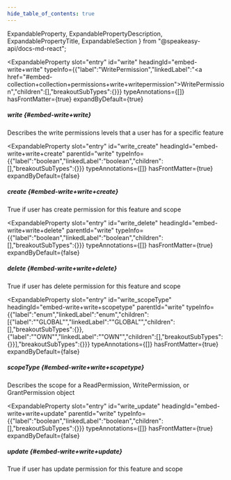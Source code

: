 ```yaml
---
hide_table_of_contents: true
---
```

  ExpandableProperty,
  ExpandablePropertyDescription,
  ExpandablePropertyTitle,
  ExpandableSection
} from "@speakeasy-api/docs-md-react";

<ExpandableSection>

<ExpandableProperty
  slot="entry"
  id="write"
  headingId="embed-write+write"
  typeInfo={{"label":"WritePermission","linkedLabel":"<a href=\"#embed-collection+collection+permissions+write+writepermission\">WritePermission</a>","children":[],"breakoutSubTypes":{}}}
  typeAnnotations={[]}
  hasFrontMatter={true}
  expandByDefault={true}
>

<ExpandablePropertyTitle slot="title">

##### write \{#embed-write+write\}

</ExpandablePropertyTitle>

<ExpandablePropertyDescription slot="description">

Describes the write permissions levels that a user has for a specific feature

</ExpandablePropertyDescription>

</ExpandableProperty>

<ExpandableProperty
  slot="entry"
  id="write_create"
  headingId="embed-write+write+create"
  parentId="write"
  typeInfo={{"label":"boolean","linkedLabel":"boolean","children":[],"breakoutSubTypes":{}}}
  typeAnnotations={[]}
  hasFrontMatter={true}
  expandByDefault={false}
>

<ExpandablePropertyTitle slot="title">

##### create \{#embed-write+write+create\}

</ExpandablePropertyTitle>

<ExpandablePropertyDescription slot="description">

True if user has create permission for this feature and scope

</ExpandablePropertyDescription>

</ExpandableProperty>

<ExpandableProperty
  slot="entry"
  id="write_delete"
  headingId="embed-write+write+delete"
  parentId="write"
  typeInfo={{"label":"boolean","linkedLabel":"boolean","children":[],"breakoutSubTypes":{}}}
  typeAnnotations={[]}
  hasFrontMatter={true}
  expandByDefault={false}
>

<ExpandablePropertyTitle slot="title">

##### delete \{#embed-write+write+delete\}

</ExpandablePropertyTitle>

<ExpandablePropertyDescription slot="description">

True if user has delete permission for this feature and scope

</ExpandablePropertyDescription>

</ExpandableProperty>

<ExpandableProperty
  slot="entry"
  id="write_scopeType"
  headingId="embed-write+write+scopetype"
  parentId="write"
  typeInfo={{"label":"enum","linkedLabel":"enum","children":[{"label":"\"GLOBAL\"","linkedLabel":"\"GLOBAL\"","children":[],"breakoutSubTypes":{}},{"label":"\"OWN\"","linkedLabel":"\"OWN\"","children":[],"breakoutSubTypes":{}}],"breakoutSubTypes":{}}}
  typeAnnotations={[]}
  hasFrontMatter={true}
  expandByDefault={false}
>

<ExpandablePropertyTitle slot="title">

##### scopeType \{#embed-write+write+scopetype\}

</ExpandablePropertyTitle>

<ExpandablePropertyDescription slot="description">

Describes the scope for a ReadPermission, WritePermission, or GrantPermission object

</ExpandablePropertyDescription>

</ExpandableProperty>

<ExpandableProperty
  slot="entry"
  id="write_update"
  headingId="embed-write+write+update"
  parentId="write"
  typeInfo={{"label":"boolean","linkedLabel":"boolean","children":[],"breakoutSubTypes":{}}}
  typeAnnotations={[]}
  hasFrontMatter={true}
  expandByDefault={false}
>

<ExpandablePropertyTitle slot="title">

##### update \{#embed-write+write+update\}

</ExpandablePropertyTitle>

<ExpandablePropertyDescription slot="description">

True if user has update permission for this feature and scope

</ExpandablePropertyDescription>

</ExpandableProperty>

</ExpandableSection>